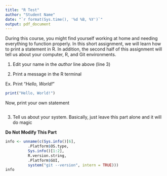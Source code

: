 ---
title: "R Test"
author: "Student Name"
date: "`r format(Sys.time(), '%d %B, %Y')`"
output: pdf_document
---
During this course, you might find yourself working at home and needing everything to function properly. In this short assignment, we will learn how to print a statement in R. In addition, the second half of this assignment will tell us about your computer, R, and Git environments. 

1. Edit your name in the *author* line above (line 3)

2. Print a message in the R terminal

Ex. Print "*Hello, World!*"
```{r}
print("Hello, World!")
```

Now, print your own statement
```{r}


```

3. Tell us about your system. Basically, just leave this part alone and it will do magic

**Do Not Modify This Part**

```{r}
info <- unname(c(Sys.info()[6],
          .Platform$OS.type,
          Sys.info()[1:2],
          R.version.string,
          .Platform$GUI,
          system("git --version", intern = TRUE)))
info
```

